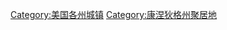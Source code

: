 
{{Commons category|Towns in Connecticut}}

[[Category:美国各州城镇|Category:美国各州城镇]]
[[Category:康涅狄格州聚居地|Category:康涅狄格州聚居地]]